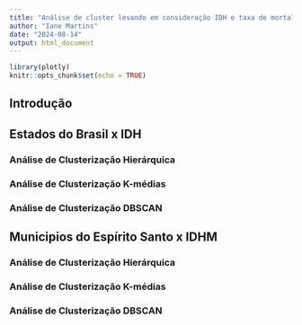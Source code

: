 ```yaml
---
title: "Análise de cluster levando em consideração IDH e taxa de mortalidade por psicoativos"
author: "Iane Martins"
date: "2024-08-14"
output: html_document
---
```


```r
library(plotly)
knitr::opts_chunk$set(echo = TRUE)
```

## Introdução


## Estados do Brasil x IDH

### Análise de Clusterização Hierárquica 


### Análise de Clusterização K-médias


### Análise de Clusterização DBSCAN


## Municipios do Espírito Santo x IDHM

### Análise de Clusterização Hierárquica 

### Análise de Clusterização K-médias

### Análise de Clusterização DBSCAN
